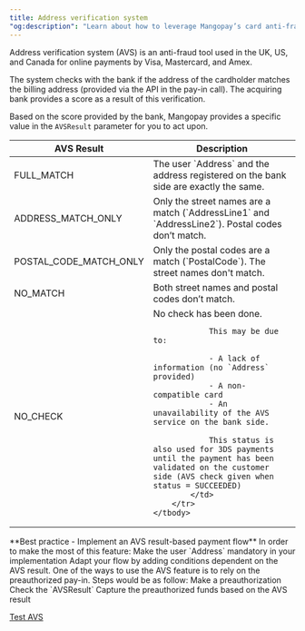 ```yaml
---
title: Address verification system
"og:description": "Learn about how to leverage Mangopay’s card anti-fraud features, including unique card fingerprints and an address verification system for enhanced security in only payments."
---
```



Address verification system (AVS) is an anti-fraud tool used in the UK, US, and Canada for online payments by Visa, Mastercard, and Amex.

The system checks with the <Acquirer content="acquiring" /> bank if the address of the cardholder matches the billing address (provided via the API in the pay-in call). The acquiring bank provides a score as a result of this verification.

Based on the score provided by the bank, Mangopay provides a specific value in the `AVSResult` parameter for you to act upon.

<table>
    <thead>
        <tr>
            <th class="header">AVS Result</th>
            <th class="header">Description</th>
        </tr>
    </thead>
    <tbody>
        <tr>
            <td class="content">FULL_MATCH</td>
            <td class="content">The user `Address` and the address registered on the bank side are exactly the same.</td>
        </tr>
        <tr>
            <td class="content">ADDRESS_MATCH_ONLY</td>
            <td class="content">Only the street names are a match (`AddressLine1` and `AddressLine2`). Postal codes don’t match.</td>
        </tr>
        <tr>
            <td class="content">POSTAL_CODE_MATCH_ONLY</td>
            <td class="content">Only the postal codes are a match (`PostalCode`). The street names don't match.</td>
        </tr>
        <tr>
            <td class="content">NO_MATCH</td>
            <td class="content">Both street names and postal codes don’t match.</td>
        </tr>
        <tr>
            <td class="content">NO_CHECK</td>
            <td class="content">
                No check has been done.

                This may be due to:

                - A lack of information (no `Address` provided)
                - A non-compatible card
                - An unavailability of the AVS service on the bank side. 

                This status is also used for 3DS payments until the payment has been validated on the customer side (AVS check given when status = SUCCEEDED)
            </td>
        </tr>
    </tbody>
</table>

<Note>
    **Best practice - Implement an AVS result-based payment flow** In order to
    make the most of this feature: Make the user `Address` mandatory in your
    implementation Adapt your flow by adding conditions dependent on the AVS
    result. One of the ways to use the AVS feature is to rely on the
    preauthorized pay-in. Steps would be as follow: Make a preauthorization
    Check the `AVSResult` Capture the preauthorized funds based on the AVS
    result
</Note>

<a href="#">Test AVS</a>
